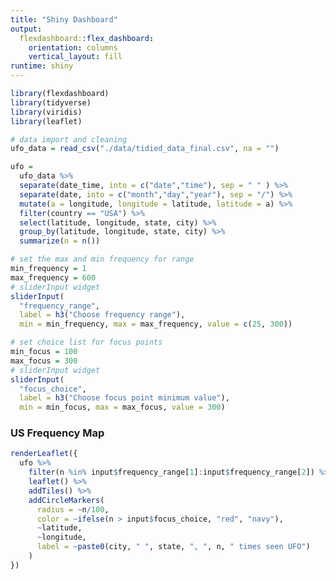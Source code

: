 ```yaml
---
title: "Shiny Dashboard"
output: 
  flexdashboard::flex_dashboard:
    orientation: columns
    vertical_layout: fill
runtime: shiny
---
```


```r
library(flexdashboard)
library(tidyverse)
library(viridis)
library(leaflet)
```

```r
# data import and cleaning
ufo_data = read_csv("./data/tidied_data_final.csv", na = "")

ufo =
  ufo_data %>%  
  separate(date_time, into = c("date","time"), sep = " " ) %>%
  separate(date, into = c("month","day","year"), sep = "/") %>% 
  mutate(a = longitude, longitude = latitude, latitude = a) %>% 
  filter(country == "USA") %>% 
  select(latitude, longitude, state, city) %>% 
  group_by(latitude, longitude, state, city) %>% 
  summarize(n = n())
```


```r
# set the max and min frequency for range
min_frequency = 1
max_frequency = 600
# sliderInput widget
sliderInput(
  "frequency_range", 
  label = h3("Choose frequency range"), 
  min = min_frequency, max = max_frequency, value = c(25, 300))

# set choice list for focus points
min_focus = 100
max_focus = 300
# sliderInput widget
sliderInput(
  "focus_choice", 
  label = h3("Choose focus point minimum value"), 
  min = min_focus, max = max_focus, value = 300)
```


### US Frequency Map

```r
renderLeaflet({
  ufo %>% 
    filter(n %in% input$frequency_range[1]:input$frequency_range[2]) %>% 
    leaflet() %>% 
    addTiles() %>% 
    addCircleMarkers(
      radius = ~n/100,
      color = ~ifelse(n > input$focus_choice, "red", "navy"),
      ~latitude,
      ~longitude,
      label = ~paste0(city, " ", state, ", ", n, " times seen UFO")
    )
})
```


